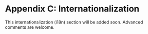 # Appendix C: Internationalization

<Frame emoji="🔜">

This internationalization (i18n) section will be added soon.
Advanced comments are welcome.

</Frame>
